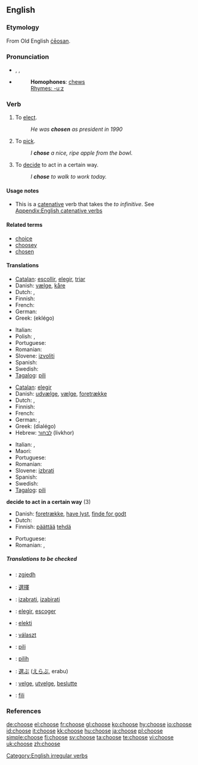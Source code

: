 ==English==

===Etymology===
From Old English [[ceosan|ċēosan]].

===Pronunciation===
*{{AHD|cho͞oz}}, {{IPA|/tʃuːz/}}, {{SAMPA|/tSu:z/}}
*{{audio|en-us-choose.ogg|Audio (US)}}
*: '''Homophones''': [[chew]]s
*: [[Rhymes:English:-uːz|Rhymes: -uːz]]

===Verb===
{{en-verb|chooses|choosing|chose|chosen}}

# To [[elect]].
#: ''He was '''chosen''' as president in 1990''
# To [[pick]].
#: ''I '''chose''' a nice, ripe apple from the bowl.''
# To [[decide]] to act in a certain way.
#: ''I '''chose''' to walk to work today.''

====Usage notes====
* This is a [[catenative]] verb that takes the ''to infinitive''. See [[Appendix:English catenative verbs]]

====Related terms====
*[[choice]]
*[[choosey]]
*[[chosen]]

====Translations====
{{trans-top|to elect}}
*[[Catalan]]: [[escollir]], [[elegir]], [[triar]]
*Danish: [[vælge]], [[kåre]]
* Dutch: {{t+|nl|kiezen}}, {{t+|nl|verkiezen}}
* Finnish: {{t+|fi|valita}}
* French: {{t+|fr|choisir}}
* German: {{t+|de|wählen}}
*Greek: {{t+|el|εκλέγω|sc=Grek}} (eklégo)
{{trans-mid}}
* Italian: {{t+|it|eleggere}}
* Polish: {{t+|pl|wybierać}}, {{t|pl|wybrać}}
* Portuguese: {{t|pt|escolher}}
* Romanian: {{t-|ro|alege}}
*Slovene: [[izvoliti]]
* Spanish: {{t+|es|elegir}}
* Swedish: {{t+|sv|välja}}
*[[Tagalog]]: [[pili]]
{{trans-bottom}}

{{trans-top|to pick}}
*[[Catalan]]: [[elegir]]
*Danish: [[udvælge]], [[vælge]], [[foretrække]]
* Dutch: {{t+|nl|kiezen}}, {{t+|nl|uitkiezen}}
* Finnish: {{t+|fi|valita}}
* French: {{t+|fr|choisir}}
* German: {{t|de|auswählen}}, {{t+|de|wählen}}
*Greek: {{t+|el|διαλέγω|sc=Grek}} (dialégo)
*Hebrew: [[לבחור]] (livkhor)
{{trans-mid}}
* Italian: {{t+|it|scegliere}}, {{t+|it|selezionare}}
* Maori: {{t-|mi|whiri|xs=Maori}}
* Portuguese: {{t|pt|escolher}}
* Romanian: {{t-|ro|alege}}
*Slovene: [[izbrati]]
* Spanish: {{t-|es|escoger}}
* Swedish: {{t+|sv|välja}}
*[[Tagalog]]: [[pili]]
{{trans-bottom}}

'''decide to act in a certain way''' (3)
{{trans-top|to decide to act in a certain way}}
*Danish: [[foretrække]], [[have lyst]], [[finde for godt]]
* Dutch: {{t+|nl|kiezen}}
*Finnish: [[päättää]] [[tehdä]]
{{trans-mid}}
* Portuguese: {{t|pt|escolher}}
* Romanian: {{t-|ro|vrea}}, {{t|ro|prefera}}
{{trans-bottom}}

=====Translations to be checked=====
{{checktrans}}
*{{ttbc|Albanian}}: [[zgjedh]]
*{{ttbc|Chinese}}: [[選擇]]
*{{ttbc|Croatian}}: [[izabrati]], [[izabirati]]
*{{ttbc|Español}}: [[elegir]], [[escoger]]
*{{ttbc|Esperanto}}: [[elekti]]
*{{ttbc|Hungarian}}: [[választ]]
*{{ttbc|Ilocano}}: [[pili]]
*{{ttbc|Indonesian}}: [[pilih]]
*{{ttbc|Japanese}}: [[選ぶ]] ([[えらぶ]], erabu)
*{{ttbc|Norwegian}}: [[velge]], [[utvelge]], [[beslutte]]
*{{ttbc|Tongan}}: [[fili]]

===References===
{{R:Century 1911}}
{{R:Webster 1913}}

[[Category:English irregular verbs]]

[[de:choose]]
[[el:choose]]
[[fr:choose]]
[[gl:choose]]
[[ko:choose]]
[[hy:choose]]
[[io:choose]]
[[id:choose]]
[[it:choose]]
[[kk:choose]]
[[hu:choose]]
[[ja:choose]]
[[pl:choose]]
[[simple:choose]]
[[fi:choose]]
[[sv:choose]]
[[ta:choose]]
[[te:choose]]
[[vi:choose]]
[[uk:choose]]
[[zh:choose]]